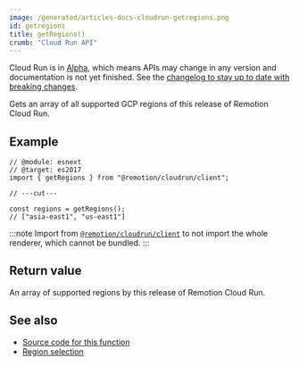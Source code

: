 ```yaml
---
image: /generated/articles-docs-cloudrun-getregions.png
id: getregions
title: getRegions()
crumb: "Cloud Run API"
---
```


<ExperimentalBadge>
<p>Cloud Run is in <a href="/docs/cloudrun-alpha">Alpha</a>, which means APIs may change in any version and documentation is not yet finished. See the <a href="https://remotion.dev/changelog">changelog to stay up to date with breaking changes</a>.</p>
</ExperimentalBadge>

Gets an array of all supported GCP regions of this release of Remotion Cloud Run.

## Example

```tsx twoslash
// @module: esnext
// @target: es2017
import { getRegions } from "@remotion/cloudrun/client";

// ---cut---

const regions = getRegions();
// ["asia-east1", "us-east1"]
```

:::note
Import from [`@remotion/cloudrun/client`](/docs/cloudrun/light-client) to not import the whole renderer, which cannot be bundled.
:::

## Return value

An array of supported regions by this release of Remotion Cloud Run.

## See also

- [Source code for this function](https://github.com/remotion-dev/remotion/blob/main/packages/cloudrun/src/api/get-regions.ts)
- [Region selection](/docs/cloudrun/region-selection)
